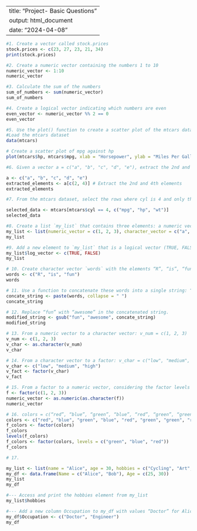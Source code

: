 
---
title: "Project- Basic Questions"
output: html_document
date: "2024-04-08"
---
  
```{r}
#1. Create a vector called stock.prices
stock.prices <- c(23, 27, 23, 21, 34)
print(stock.prices)
```

```{r}
#2. Create a numeric vector containing the numbers 1 to 10
numeric_vector <- 1:10
numeric_vector
```


```{r}
#3. Calculate the sum of the numbers
sum_of_numbers <- sum(numeric_vector)
sum_of_numbers
```


```{r}
#4. Create a logical vector indicating which numbers are even
even_vector <- numeric_vector %% 2 == 0
even_vector
```

```{r}
#5. Use the plot() function to create a scatter plot of the mtcars dataset, plotting mpg against hp:
#Load the mtcars dataset
data(mtcars)

# Create a scatter plot of mpg against hp
plot(mtcars$hp, mtcars$mpg, xlab = "Horsepower", ylab = "Miles Per Gallon", main = "Scatter Plot of mpg against hp")
```


```{r}
#6. Given a vector a = c("a", "b", "c", "d", "e"), extract the 2nd and 4th elements

a <- c("a", "b", "c", "d", "e")
extracted_elements <- a[c(2, 4)] # Extract the 2nd and 4th elements
extracted_elements
```


```{r}
#7. From the mtcars dataset, select the rows where cyl is 4 and only the columns mpg, hp, and wt: 

selected_data <- mtcars[mtcars$cyl == 4, c("mpg", "hp", "wt")]
selected_data
```


```{r}
#8. Create a list `my_list` that contains three elements: a numeric vector (1, 2, 3), a character vector (“a”, “b”, “c”), and a matrix with 2 rows and 2 columns.
my_list <- list(numeric_vector = c(1, 2, 3), character_vector = c("a", "b", "c"), matrix = matrix(1:4, nrow = 2))
my_list
```


```{r}
#9. Add a new element to `my_list` that is a logical vector (TRUE, FALSE).
my_list$log_vector <- c(TRUE, FALSE)
my_list
```


```{r}
# 10. Create character vector `words` with the elements “R”, “is”, “fun”.
words <- c("R", "is", "fun")
words
```
```{r}
# 11. Use a function to concatenate these words into a single string: “R is fun”.
concate_string <- paste(words, collapse = " ")
concate_string
```


```{r}
# 12. Replace “fun” with “awesome” in the concatenated string.
modified_string <- gsub("fun", "awesome", concate_string)
modified_string
```


```{r}
# 13. From a numeric vector to a character vector: v_num = c(1, 2, 3)
v_num <- c(1, 2, 3)
v_char <- as.character(v_num)
v_char
```


```{r}
# 14. From a character vector to a factor: v_char = c("low", "medium", "high")
v_char <- c("low", "medium", "high")
v_fact <- factor(v_char)
v_fact
```


```{r}
# 15. From a factor to a numeric vector, considering the factor levels as numeric values: f = factor(c(1, 2, 3)).
f <- factor(c(1, 2, 3))
numeric_vector <- as.numeric(as.character(f))
numeric_vector
```

```{r}
# 16. colors = c(“red”, “blue”, “green”, “blue”, “red”, “green”, “green”, “red”)
colors <- c("red", "blue", "green", "blue", "red", "green", "green", "red")
f_colors <- factor(colors)
f_colors
levels(f_colors) 
f_colors <- factor(colors, levels = c("green", "blue", "red"))
f_colors
```

```{r}
# 17. 

my_list <- list(name = "Alice", age = 30, hobbies = c("Cycling", "Art", "Music"))
my_df <- data.frame(Name = c("Alice", "Bob"), Age = c(25, 30))
my_list
my_df

#--- Access and print the hobbies element from my_list
my_list$hobbies

#--- Add a new column Occupation to my_df with values “Doctor” for Alice and “Engineer” for Bob.
my_df$Occupation <- c("Doctor", "Engineer")
my_df
```